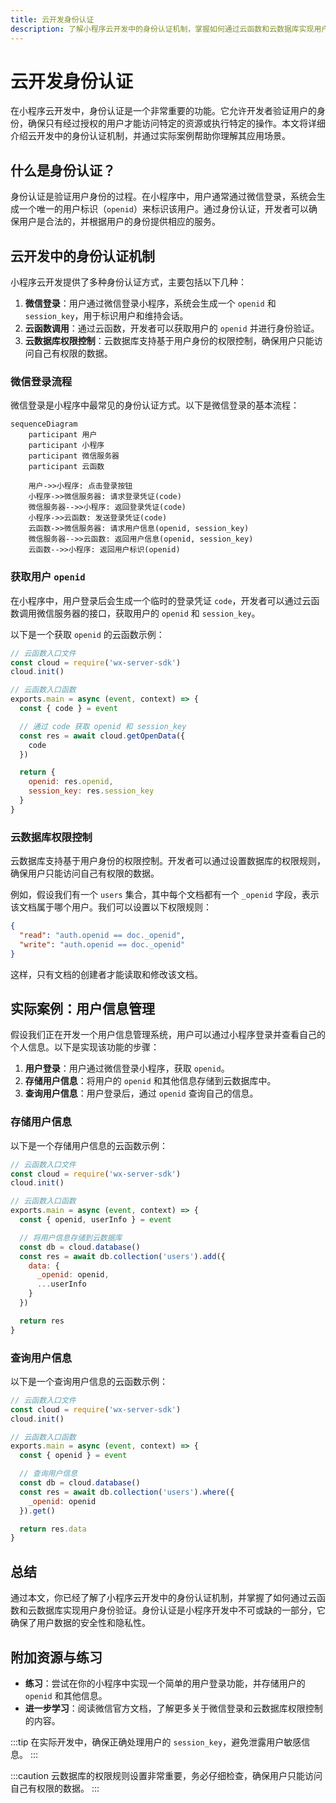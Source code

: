 ```yaml
---
title: 云开发身份认证
description: 了解小程序云开发中的身份认证机制，掌握如何通过云函数和云数据库实现用户身份验证。
---
```


# 云开发身份认证

在小程序云开发中，身份认证是一个非常重要的功能。它允许开发者验证用户的身份，确保只有经过授权的用户才能访问特定的资源或执行特定的操作。本文将详细介绍云开发中的身份认证机制，并通过实际案例帮助你理解其应用场景。

## 什么是身份认证？

身份认证是验证用户身份的过程。在小程序中，用户通常通过微信登录，系统会生成一个唯一的用户标识（`openid`）来标识该用户。通过身份认证，开发者可以确保用户是合法的，并根据用户的身份提供相应的服务。

## 云开发中的身份认证机制

小程序云开发提供了多种身份认证方式，主要包括以下几种：

1. **微信登录**：用户通过微信登录小程序，系统会生成一个 `openid` 和 `session_key`，用于标识用户和维持会话。
2. **云函数调用**：通过云函数，开发者可以获取用户的 `openid` 并进行身份验证。
3. **云数据库权限控制**：云数据库支持基于用户身份的权限控制，确保用户只能访问自己有权限的数据。

### 微信登录流程

微信登录是小程序中最常见的身份认证方式。以下是微信登录的基本流程：

```mermaid
sequenceDiagram
    participant 用户
    participant 小程序
    participant 微信服务器
    participant 云函数

    用户->>小程序: 点击登录按钮
    小程序->>微信服务器: 请求登录凭证(code)
    微信服务器-->>小程序: 返回登录凭证(code)
    小程序->>云函数: 发送登录凭证(code)
    云函数->>微信服务器: 请求用户信息(openid, session_key)
    微信服务器-->>云函数: 返回用户信息(openid, session_key)
    云函数-->>小程序: 返回用户标识(openid)
```

### 获取用户 `openid`

在小程序中，用户登录后会生成一个临时的登录凭证 `code`，开发者可以通过云函数调用微信服务器的接口，获取用户的 `openid` 和 `session_key`。

以下是一个获取 `openid` 的云函数示例：

```javascript
// 云函数入口文件
const cloud = require('wx-server-sdk')
cloud.init()

// 云函数入口函数
exports.main = async (event, context) => {
  const { code } = event

  // 通过 code 获取 openid 和 session_key
  const res = await cloud.getOpenData({
    code
  })

  return {
    openid: res.openid,
    session_key: res.session_key
  }
}
```

### 云数据库权限控制

云数据库支持基于用户身份的权限控制。开发者可以通过设置数据库的权限规则，确保用户只能访问自己有权限的数据。

例如，假设我们有一个 `users` 集合，其中每个文档都有一个 `_openid` 字段，表示该文档属于哪个用户。我们可以设置以下权限规则：

```json
{
  "read": "auth.openid == doc._openid",
  "write": "auth.openid == doc._openid"
}
```

这样，只有文档的创建者才能读取和修改该文档。

## 实际案例：用户信息管理

假设我们正在开发一个用户信息管理系统，用户可以通过小程序登录并查看自己的个人信息。以下是实现该功能的步骤：

1. **用户登录**：用户通过微信登录小程序，获取 `openid`。
2. **存储用户信息**：将用户的 `openid` 和其他信息存储到云数据库中。
3. **查询用户信息**：用户登录后，通过 `openid` 查询自己的信息。

### 存储用户信息

以下是一个存储用户信息的云函数示例：

```javascript
// 云函数入口文件
const cloud = require('wx-server-sdk')
cloud.init()

// 云函数入口函数
exports.main = async (event, context) => {
  const { openid, userInfo } = event

  // 将用户信息存储到云数据库
  const db = cloud.database()
  const res = await db.collection('users').add({
    data: {
      _openid: openid,
      ...userInfo
    }
  })

  return res
}
```

### 查询用户信息

以下是一个查询用户信息的云函数示例：

```javascript
// 云函数入口文件
const cloud = require('wx-server-sdk')
cloud.init()

// 云函数入口函数
exports.main = async (event, context) => {
  const { openid } = event

  // 查询用户信息
  const db = cloud.database()
  const res = await db.collection('users').where({
    _openid: openid
  }).get()

  return res.data
}
```

## 总结

通过本文，你已经了解了小程序云开发中的身份认证机制，并掌握了如何通过云函数和云数据库实现用户身份验证。身份认证是小程序开发中不可或缺的一部分，它确保了用户数据的安全性和隐私性。

## 附加资源与练习

- **练习**：尝试在你的小程序中实现一个简单的用户登录功能，并存储用户的 `openid` 和其他信息。
- **进一步学习**：阅读微信官方文档，了解更多关于微信登录和云数据库权限控制的内容。

:::tip
在实际开发中，确保正确处理用户的 `session_key`，避免泄露用户敏感信息。
:::

:::caution
云数据库的权限规则设置非常重要，务必仔细检查，确保用户只能访问自己有权限的数据。
:::